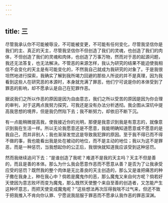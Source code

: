 ```yaml
---
---
---
```

title: 三
---

尽管我承认你不可能被辱没，不可能被变更，不可能有任何变化，尽管我坚信你是我们的主、真正的天主，尽管我坚信你不但创造了我们的灵魂，也创造了我们的肉体，不但创造了我们的灵魂和肉体，也创造了万事万物，然而对于恶的起源问题，我还无法答复，也无法解决。不管恶的来源怎样，我认为研究的结果不能迫使我相信不会变化的天主是有可能变化的，不然我自己就成为我研究的对象了。于是我很坦然地进行探索，我确实了解到我所竭力回避的那些人所说的并不是真理，因为我看到这些人在研究恶的本源时，本身就充满了罪恶，他们宁可说是你的本体受到了罪恶的影响，却不愿承认是自己在犯罪作恶。

据说我们之所以作恶的原因是因为自由意志，我们之所以受苦的原因是因为你合理的审判，对于这两点我努力探究，可我还是没有办法分析透彻。我企图从深坑中提高我思想的境界，但是我仍然陷下去；我不断努力，却依旧不断下沉。

有一点能稍微提高我，使我接近你的光明，那便是我意识到我是有意志的，就像意识到我在生活一样。所以无论我愿意还是不愿意，我能明确知道愿意或不愿意的是我自己，而并非别人；我也渐渐发觉这是导致我犯罪的原因。至于我不得已而不得不做的事，我也能看出我是处在被动的地位，而不是主动的地位；我以为这不是罪恶，而是一种惩罚，当我想起你的公正后，我很快就知道我应该受到这种惩罚。

然而我继续追问下去：“是谁创造了我呢？难道不是我的天主吗？天主不但是善的，而且是善的本体。那么为什么我会愿意作恶而不愿意从善？是否为了让我承受应受的惩罚？既然我的整个肉体是无比善良的天主创造的，那么又是谁把痛苦的种子撒在我身上，种在我心中？倘若是魔鬼作的恶，那么魔鬼又来自何方呢？倘若好天使因为意志败坏而变为魔鬼，那么既然天使整个来自至善的创造者，又怎能产生这种坏意志，而把天使变成魔鬼呢？”这些想法再次压得我喘不过气来，但还不致于把我推入不肯向你认罪、宁愿说我屈服于罪恶而不愿承认我作恶的罪恶深渊。